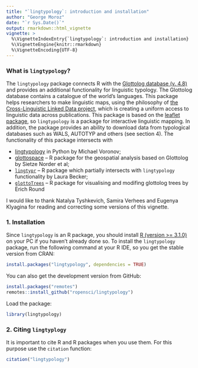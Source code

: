 ```yaml
---
title: "`lingtypology`: introduction and installation"
author: "George Moroz"
date: "`r Sys.Date()`"
output: rmarkdown::html_vignette
vignette: >
  %\VignetteIndexEntry{`lingtypology`: introduction and installation}
  %\VignetteEngine{knitr::rmarkdown}
  %\VignetteEncoding{UTF-8}
---
```


### What is `lingtypology`?

The `lingtypology` package connects R with the [Glottolog database (v. 4.8)](https://glottolog.org/) and provides an additional functionality for linguistic typology. The Glottolog database contains a catalogue of the world's languages. This package helps researchers to make linguistic maps, using the philosophy of [the Cross-Linguistic Linked Data project](https://clld.org/), which is creating a uniform access to linguistic data across publications. This package is based on the [leaflet package](https://rstudio.github.io/leaflet/), so `lingtypology` is a package for interactive linguistic mapping. In addition, the package provides an ability to download data from typological databases such as WALS, AUTOTYP and others (see section 4). The functionality of this package intersects with 

- [lingtypology](https://pypi.org/project/lingtypology/) in Python by Michael Voronov;
- [glottospace](https://github.com/SietzeN/glottospace) -- R package for the geospatial analysis based on Glottolog by Sietze Norder et al;
- [`lingtypr`](https://gitlab.com/laurabecker/lingtypr) -- R package which partially intersects with `lingtypology` functionality by Laura Becker;
- [`glottoTrees`](https://github.com/erichround/glottoTrees) -- R package for visualising and modifing glottolog trees by Erich Round

I would like to thank Natalya Tyshkevich, Samira Verhees and Eugenya  Klyagina for reading and correcting some versions of this vignette.

### 1. Installation

Since `lingtypology` is an R package, you should install [R (version >= 3.1.0)](https://www.r-project.org/) on your PC if you haven't already done so. To install the `lingtypology` package, run the following command at your R IDE, so you get the stable version from CRAN:

```r
install.packages("lingtypology", dependencies = TRUE)
```

You can also get the development version from GitHub:

```r
install.packages("remotes")
remotes::install_github("ropensci/lingtypology")
```

Load the package:

```r
library(lingtypology)
```

### 2. Citing `lingtyplogy`

It is important to cite R and R packages when you use them. For this purpose use the `citation` function:

```r
citation("lingtypology")
```
